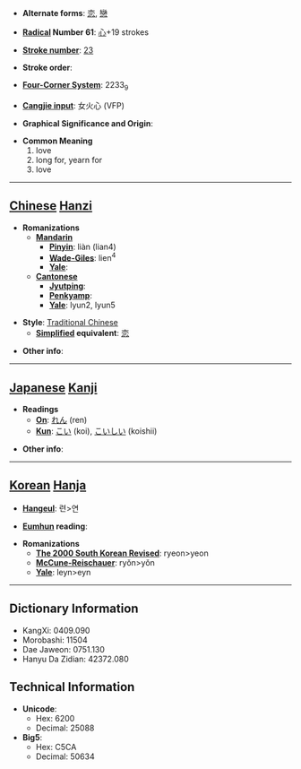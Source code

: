* '''Alternate forms''': [[恋]], [[戀]]

* '''[[Wiktionary:Chinese radical index| Radical]] Number 61''': [[Wiktionary:Chinese radical index 心|心]]+19 strokes

* '''[[Wiktionary:Chinese total strokes index|Stroke number]]''': [[Wiktionary:Chinese total strokes index 23|23]]

* '''Stroke order''': 

* '''[[Wiktionary:Chinese four corner index|Four-Corner System]]''': 2233<sub>9</sub>

* '''[[Wiktionary:Chinese Cangjie index|Cangjie input]]''': 女火心 (VFP)

* '''Graphical Significance and Origin''': 

* '''Common Meaning'''
*#love
*# long for, yearn for
*# love


----

== [[Chinese]] [[Hanzi]] ==

* '''Romanizations'''
** '''[[Mandarin]]'''
*** '''[[Pinyin]]''': liàn (lian4)
*** '''[[Wade-Giles]]''': lien<sup>4</sup>
*** '''[[Yale]]''': 
** '''[[Cantonese]]'''
*** '''[[Jyutping]]''':
*** '''[[Penkyamp]]''': 
*** '''[[Yale]]''': lyun2, lyun5

* '''Style''': [[Traditional Chinese]] 
** '''[[Simplified Chinese|Simplified]] equivalent''': [[恋]]

* '''Other info''': 

----

== [[Japanese]] [[Kanji]] ==

* '''Readings'''
** '''[[On]]''': [[れん]] (ren)
** '''[[Kun]]''': [[こい]] (koi), [[こいしい]] (koishii)

* '''Other info''':  

----

== [[Korean]] [[Hanja]] ==

* '''[[Hangeul]]''': 련>연

* '''[[Eumhun]] reading''': 

* '''Romanizations'''
** '''[[The 2000 South Korean Revised Romanization|The 2000 South Korean Revised]]''': ryeon>yeon
** '''[[McCune-Reischauer]]''': ryŏn>yŏn
** '''[[Yale]]''': leyn>eyn

----

== Dictionary Information ==

* KangXi: 0409.090
* Morobashi: 11504
* Dae Jaweon: 0751.130
* Hanyu Da Zidian: 42372.080

== Technical Information ==

* '''Unicode''':
** Hex: 6200
** Decimal: 25088
* '''Big5''':
** Hex: C5CA
** Decimal: 50634
